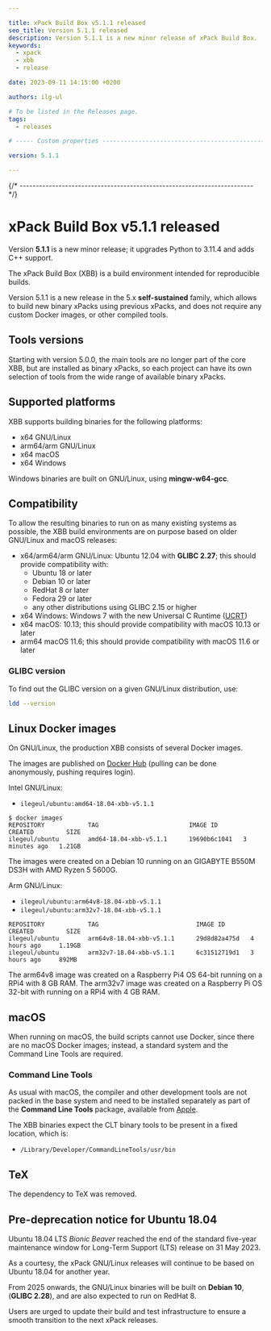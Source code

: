 ```yaml
---

title: xPack Build Box v5.1.1 released
seo_title: Version 5.1.1 released
description: Version 5.1.1 is a new minor release of xPack Build Box.
keywords:
  - xpack
  - xbb
  - release

date: 2023-09-11 14:15:00 +0200

authors: ilg-ul

# To be listed in the Releases page.
tags:
  - releases

# ----- Custom properties -----------------------------------------------------

version: 5.1.1

---
```



{/* ------------------------------------------------------------------------ */}

# xPack Build Box v5.1.1 released

Version **5.1.1** is a new minor release; it upgrades Python to 3.11.4 and adds C++ support.

<!-- truncate -->

<PageMetadata title={frontMatter.seo_title} />

The xPack Build Box (XBB) is a build environment intended for reproducible builds.

Version 5.1.1 is a new release in the 5.x **self-sustained** family,
which allows to build new binary xPacks using previous xPacks,
and does not require any custom Docker images, or other compiled tools.

## Tools versions

Starting with version 5.0.0, the main tools are no longer part of the core XBB,
but are installed as binary xPacks, so
each project can have its own selection of tools from the
wide range of available binary xPacks.

## Supported platforms

XBB supports building binaries for the following platforms:

- x64 GNU/Linux
- arm64/arm GNU/Linux
- x64 macOS
- x64 Windows

Windows binaries are built on GNU/Linux, using **mingw-w64-gcc**.

## Compatibility

To allow the resulting binaries to run on as many existing systems
as possible, the XBB build environments are on purpose based on older
GNU/Linux and macOS releases:

- x64/arm64/arm GNU/Linux: Ubuntu 12.04 with **GLIBC 2.27**; this
should provide compatibility with:
  - Ubuntu 18 or later
  - Debian 10 or later
  - RedHat 8 or later
  - Fedora 29 or later
  - any other distributions using GLIBC 2.15 or higher
- x64 Windows: Windows 7 with the new Universal C Runtime
  ([UCRT](https://support.microsoft.com/en-us/topic/update-for-universal-c-runtime-in-windows-c0514201-7fe6-95a3-b0a5-287930f3560c))
- x64 macOS: 10.13; this should provide compatibility with macOS 10.13 or later
- arm64 macOS 11.6; this should provide compatibility with macOS 11.6 or later

### GLIBC version

To find out the GLIBC version on a given GNU/Linux distribution, use:

```sh
ldd --version
```

## Linux Docker images

On GNU/Linux, the production XBB consists of several Docker images.

The images are published on
[Docker Hub](https://hub.docker.com/repository/docker/ilegeul/ubuntu)
(pulling can be done anonymously, pushing requires login).

Intel GNU/Linux:

- `ilegeul/ubuntu:amd64-18.04-xbb-v5.1.1`

```console
$ docker images
REPOSITORY            TAG                         IMAGE ID       CREATED         SIZE
ilegeul/ubuntu        amd64-18.04-xbb-v5.1.1      19690b6c1041   3 minutes ago   1.21GB
```

The images were created on a Debian 10
running on an GIGABYTE B550M DS3H with AMD Ryzen 5 5600G.

Arm GNU/Linux:

- `ilegeul/ubuntu:arm64v8-18.04-xbb-v5.1.1`
- `ilegeul/ubuntu:arm32v7-18.04-xbb-v5.1.1`

```console
REPOSITORY            TAG                           IMAGE ID       CREATED         SIZE
ilegeul/ubuntu        arm64v8-18.04-xbb-v5.1.1      29d8d82a475d   4 hours ago     1.19GB
ilegeul/ubuntu        arm32v7-18.04-xbb-v5.1.1      6c31512719d1   3 hours ago     892MB
```

The arm64v8 image was created on a Raspberry Pi4 OS 64-bit running on a RPi4
with 8 GB RAM. The arm32v7 image was created on a Raspberry Pi OS 32-bit with
running on a RPi4 with 4 GB RAM.

## macOS

When running on macOS, the build scripts cannot use Docker, since there
are no macOS Docker images; instead,
a standard system and the Command Line Tools are required.

### Command Line Tools

As usual with macOS, the compiler and other development tools are not
packed in the base system and need to be installed separately as part of the
**Command Line Tools** package, available from
[Apple](https://developer.apple.com).

The XBB binaries expect the CLT binary tools to be present in a
fixed location, which is:

- `/Library/Developer/CommandLineTools/usr/bin`

## TeX

The dependency to TeX was removed.

## Pre-deprecation notice for Ubuntu 18.04

Ubuntu 18.04 LTS _Bionic Beaver_ reached the end of the standard five-year
maintenance window for Long-Term Support (LTS) release on 31 May 2023.

As a courtesy, the xPack GNU/Linux releases will continue to be based on
Ubuntu 18.04 for another year.

From 2025 onwards, the GNU/Linux binaries will be built on **Debian 10**,
(**GLIBC 2.28**), and are also expected to run on RedHat 8.

Users are urged to update their build and test infrastructure to
ensure a smooth transition to the next xPack releases.
